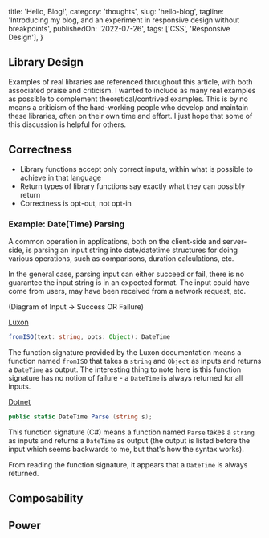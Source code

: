   title: 'Hello, Blog!',
  category: 'thoughts',
  slug: 'hello-blog',
  tagline: 'Introducing my blog, and an experiment in responsive design without breakpoints',
  publishedOn: '2022-07-26',
  tags: ['CSS', 'Responsive Design'],
}


## Library Design


<EmphasisBox>

Examples of real libraries are referenced throughout this article, with both associated praise and criticism. 
I wanted to include as many real examples as possible to complement theoretical/contrived examples. This is by no
means a criticism of the hard-working people who develop and maintain these libraries, often on their own time
and effort. I just hope that some of this discussion is helpful for others.

</EmphasisBox>

## Correctness

- Library functions accept only correct inputs, within what is possible to achieve in that language
- Return types of library functions say exactly what they can possibly return
- Correctness is opt-out, not opt-in


### Example: Date(Time) Parsing

A common operation in applications, both on the client-side and server-side, is parsing an input string
into date/datetime structures for doing various operations, such as comparisons, duration calculations, etc.

In the general case, parsing input can either succeed or fail, there is no guarantee the input string is in an
expected format. The input could have come from users, may have been received from a network request, etc.

(Diagram of Input -> Success OR Failure)

[Luxon](https://moment.github.io/luxon/api-docs/index.html#datetimefromiso)

```ts
fromISO(text: string, opts: Object): DateTime
```

The function signature provided by the Luxon documentation means a function named `fromISO` that takes a `string` and `Object` as inputs and
returns a `DateTime` as output. The interesting thing to note here is this function signature has no notion of failure - a `DateTime` is
always returned for all inputs.



[Dotnet](https://learn.microsoft.com/en-us/dotnet/api/system.datetime.parse?view=net-7.0#system-datetime-parse(system-string))

```cs
public static DateTime Parse (string s);
```

This function signature (C#) means a function named `Parse` takes a `string` as inputs and returns a `DateTime` as output (the output is listed
before the input which seems backwards to me, but that's how the syntax works).

From reading the function signature, it appears that a `DateTime` is always returned. 

## Composability



## Power

